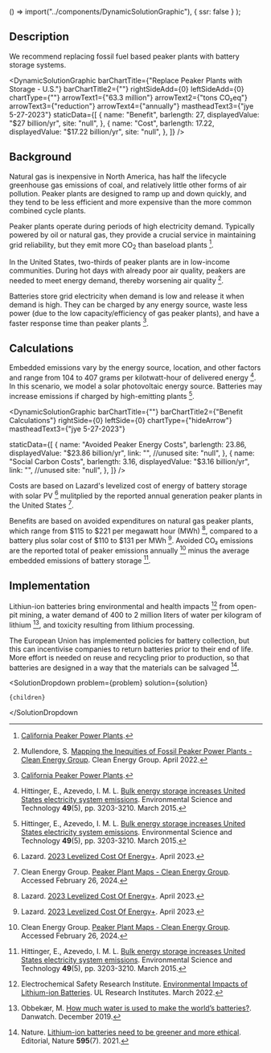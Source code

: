 
  () => import("../components/DynamicSolutionGraphic"),
  { ssr: false }
);


## Description

We recommend replacing fossil fuel based peaker plants with battery storage systems.

<DynamicSolutionGraphic
  barChartTitle={"Replace Peaker Plants with Storage - U.S."}
  barChartTitle2={""}
  rightSideAdd={0}
  leftSideAdd={0}
  chartType={""}
  arrowText1={"63.3 million"}
  arrowText2={"tons CO₂eq"}
  arrowText3={"reduction"}
  arrowText4={"annually"}
  mastheadText3={"jye 5-27-2023"}
  staticData={[
    {
      name: "Benefit",
      barlength: 27,
      displayedValue: "$27 billion/yr",
      site: "null",
    },
    {
      name: "Cost",
      barlength: 17.22,
      displayedValue: "$17.22 billion/yr",
      site: "null",
    },
  ]}
/>

## Background

Natural gas is inexpensive in North America, has half the lifecycle greenhouse gas emissions of coal, and relatively little other forms of air pollution. Peaker plants are designed to ramp up and down quickly, and they tend to be less efficient and more expensive than the more common combined cycle plants.

Peaker plants operate during periods of high electricity demand. Typically powered by oil or natural gas, they provide a crucial service in maintaining grid reliability, but they emit more CO<sub>2</sub> than baseload plants [^"1"].

In the United States, two-thirds of peaker plants are in low-income communities. During hot days with already poor air quality, peakers are needed to meet energy demand, thereby worsening air quality [^"3"].

Batteries store grid electricity when demand is low and release it when demand is high. They can be charged by any energy source, waste less power (due to the low capacity/efficiency of gas peaker plants), and have a faster response time than peaker plants [^"1"].

## Calculations

Embedded emissions vary by the energy source, location, and other factors and range from 104 to 407 grams per kilotwatt-hour of delivered energy [^"6"]. In this scenario, we model a solar photovoltaic energy source. Batteries may increase emissions if charged by high-emitting plants [^"6"].

<DynamicSolutionGraphic
 barChartTitle={""}
  barChartTitle2={"Benefit Calculations"}
  rightSide={0}
  leftSide={0}
  chartType={"hideArrow"}
  mastheadText3={"jye 5-27-2023"}


staticData={[
{
name: "Avoided Peaker Energy Costs",
barlength: 23.86,
displayedValue: "$23.86 billion/yr",
link: "", //unused
site: "null",
},
{
name: "Social Carbon Costs",
barlength: 3.16,
displayedValue: "$3.16 billion/yr",
link: "", //unused
site: "null",
},
]}
/>

Costs are based on Lazard's levelized cost of energy of battery storage with solar PV [^"2"] mulitplied by the reported annual generation peaker plants in the United States [^"8"].

Benefits are based on avoided expenditures on natural gas peaker plants, which range from $115 to $221 per megawatt hour (MWh) [^"2"], compared to a battery plus solar cost of $110 to $131 per MWh [^"2"]. Avoided CO₂ emissions are the reported total of peaker emissions annually [^"8"] minus the average embedded emissions of battery storage [^"6"].

## Implementation

Lithiun-ion batteries bring environmental and health impacts [^"9"] from open-pit mining, a water demand of 400 to 2 million liters of water per kilogram of lithium [^"11"], and toxicity resulting from lithium processing.

The European Union has implemented policies for battery collection, but this can incentivise companies to return batteries prior to their end of life. More effort is needed on reuse and recycling prior to production, so that batteries are designed in a way that the materials can be salvaged [^"12"].

[^"1"]: [California Peaker Power Plants](https://web.archive.org/web/20230110015843/https://www.psehealthyenergy.org/wp-content/uploads/2020/05/California.pdf).
[^"2"]: Lazard. [2023 Levelized Cost Of Energy+](https://www.lazard.com/research-insights/2023-levelized-cost-of-energyplus/). April 2023.
[^"3"]: Mullendore, S. [Mapping the Inequities of Fossil Peaker Power Plants - Clean Energy Group](https://www.cleanegroup.org/mapping-the-inequities-of-fossil-peaker-power-plants/). Clean Energy Group. April 2022.
[^"4"]: [What is a Peaker Power Plant? - Clean Energy Group](https://www.cleanegroup.org/publication/what-is-a-peaker-power-plant/).
[^"5"]: [America's Electricity Generating Capacity | American Public Power Association](https://www.publicpower.org/resource/americas-electricity-generating-capacity).
[^"6"]: Hittinger, E., Azevedo, I. M. L. [Bulk energy storage increases United States electricity system emissions](https://pubmed.ncbi.nlm.nih.gov/25629631/). Environmental Science and Technology <b>49</b>(5), pp. 3203-3210. March 2015.
[^"7"]: [Should lower-income countries build open cycle or combined cycle gas turbines? - Energy For Growth](https://www.energyforgrowth.org/memo/should-lower-income-countries-build-open-cycle-or-combined-cycle-gas-turbines/#:~:text=Emissions%20implications%20of%20OCGTs&text=A%20modern%20CCGT%20emits%20about,per%20MWh%20for%20an%20OCGT.).
[^"8"]: Clean Energy Group. [Peaker Plant Maps - Clean Energy Group](https://www.cleanegroup.org/initiatives/phase-out-peakers/maps/). Accessed February 26, 2024.
[^"9"]: Electrochemical Safety Research Institute. [Environmental Impacts of Lithium-ion Batteries](https://ul.org/research/electrochemical-safety/getting-started-electrochemical-safety/environmental-impacts). UL Research Institutes. March 2022.
[^"10"]: [The Environmental Impact of Battery Production for Electric Vehicles | Earth.Org](https://earth.org/environmental-impact-of-battery-production/).
[^"11"]: Obbekær, M. [How much water is used to make the world’s batteries?](https://danwatch.dk/en/undersoegelse/how-much-water-is-used-to-make-the-worlds-batteries/). Danwatch. December 2019.
[^"12"]: Nature. [Lithium-ion batteries need to be greener and more ethical](https://www.nature.com/articles/d41586-021-01735-z). Editorial, Nature <b>595</b>(7). 2021.

  <SolutionDropdown 
    problem={problem} 
    solution={solution}
  >
    {children}
  </SolutionDropdown

>
